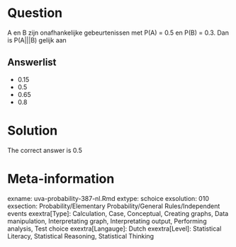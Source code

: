 Question
========

A en B zijn onafhankelijke gebeurtenissen met P(A) = 0.5 en P(B) = 0.3. Dan is P(A|||B) gelijk aan

Answerlist
----------
* 0.15
* 0.5
* 0.65
* 0.8

Solution
========

The correct answer is  0.5

Meta-information
================
exname: uva-probability-387-nl.Rmd
extype: schoice
exsolution: 010
exsection: Probability/Elementary Probability/General Rules/Independent events
exextra[Type]: Calculation, Case, Conceptual, Creating graphs, Data manipulation, Interpretating graph, Interpretating output, Performing analysis, Test choice
exextra[Langauge]: Dutch
exextra[Level]: Statistical Literacy, Statistical Reasoning, Statistical Thinking
